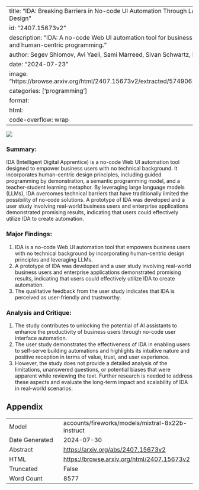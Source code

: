 
---
title: "IDA: Breaking Barriers in No-code UI Automation Through Large Language Models and Human-Centric Design"
id: "2407.15673v2"
description: "IDA: A no-code Web UI automation tool for business users, leveraging LLMs, designed for simplicity and human-centric programming."
author: Segev Shlomov, Avi Yaeli, Sami Marreed, Sivan Schwartz, Netanel Eder, Offer Akrabi, Sergey Zeltyn
date: "2024-07-23"
image: "https://browse.arxiv.org/html/2407.15673v2/extracted/5749062/images/guiding_scenario_flow_horizontal.png"
categories: ['programming']
format:
  html:
    code-overflow: wrap
---

![](https://browse.arxiv.org/html/2407.15673v2/extracted/5749062/images/guiding_scenario_flow_horizontal.png)

### Summary:

IDA (Intelligent Digital Apprentice) is a no-code Web UI automation tool designed to empower business users with no technical background. It incorporates human-centric design principles, including guided programming by demonstration, a semantic programming model, and a teacher-student learning metaphor. By leveraging large language models (LLMs), IDA overcomes technical barriers that have traditionally limited the possibility of no-code solutions. A prototype of IDA was developed and a user study involving real-world business users and enterprise applications demonstrated promising results, indicating that users could effectively utilize IDA to create automation.

### Major Findings:

1. IDA is a no-code Web UI automation tool that empowers business users with no technical background by incorporating human-centric design principles and leveraging LLMs.
2. A prototype of IDA was developed and a user study involving real-world business users and enterprise applications demonstrated promising results, indicating that users could effectively utilize IDA to create automation.
3. The qualitative feedback from the user study indicates that IDA is perceived as user-friendly and trustworthy.

### Analysis and Critique:

1. The study contributes to unlocking the potential of AI assistants to enhance the productivity of business users through no-code user interface automation.
2. The user study demonstrates the effectiveness of IDA in enabling users to self-serve building automations and highlights its intuitive nature and positive reception in terms of value, trust, and user experience.
3. However, the study does not provide a detailed analysis of the limitations, unanswered questions, or potential biases that were apparent while reviewing the text. Further research is needed to address these aspects and evaluate the long-term impact and scalability of IDA in real-world scenarios.

## Appendix

|          |          |
|----------|----------|
| Model     | accounts/fireworks/models/mixtral-8x22b-instruct       |
| Date Generated     | 2024-07-30       |
| Abstract | [https://arxiv.org/abs/2407.15673v2](https://arxiv.org/abs/2407.15673v2)        |
| HTML     | [https://browse.arxiv.org/html/2407.15673v2](https://browse.arxiv.org/html/2407.15673v2)       |
| Truncated       | False       |
| Word Count       | 8577       |